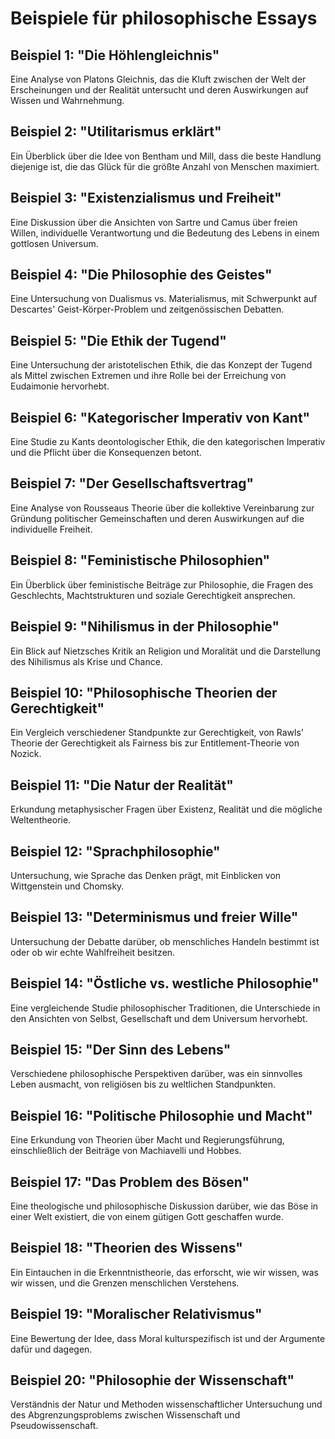 # Beispiele für philosophische Essays


<div style={{ width: "100%", padding: 20, height: "70vh" }}>
  <Chat
    welcome={"Hallo, welche Art von Beispielen möchtest du diskutieren oder erhalten?"}
    teacherName={"Alex"}
    systemPrompt={"Bitte helfen Sie diesem Benutzer, die gewünschten Essaybeispiele zu finden!"}
  />
</div>

## Beispiel 1: "Die Höhlengleichnis"

Eine Analyse von Platons Gleichnis, das die Kluft zwischen der Welt der Erscheinungen und der Realität untersucht und deren Auswirkungen auf Wissen und Wahrnehmung.

## Beispiel 2: "Utilitarismus erklärt"

Ein Überblick über die Idee von Bentham und Mill, dass die beste Handlung diejenige ist, die das Glück für die größte Anzahl von Menschen maximiert.

## Beispiel 3: "Existenzialismus und Freiheit"

Eine Diskussion über die Ansichten von Sartre und Camus über freien Willen, individuelle Verantwortung und die Bedeutung des Lebens in einem gottlosen Universum.

## Beispiel 4: "Die Philosophie des Geistes"

Eine Untersuchung von Dualismus vs. Materialismus, mit Schwerpunkt auf Descartes' Geist-Körper-Problem und zeitgenössischen Debatten.

## Beispiel 5: "Die Ethik der Tugend"

Eine Untersuchung der aristotelischen Ethik, die das Konzept der Tugend als Mittel zwischen Extremen und ihre Rolle bei der Erreichung von Eudaimonie hervorhebt.

## Beispiel 6: "Kategorischer Imperativ von Kant"

Eine Studie zu Kants deontologischer Ethik, die den kategorischen Imperativ und die Pflicht über die Konsequenzen betont.

## Beispiel 7: "Der Gesellschaftsvertrag"

Eine Analyse von Rousseaus Theorie über die kollektive Vereinbarung zur Gründung politischer Gemeinschaften und deren Auswirkungen auf die individuelle Freiheit.

## Beispiel 8: "Feministische Philosophien"

Ein Überblick über feministische Beiträge zur Philosophie, die Fragen des Geschlechts, Machtstrukturen und soziale Gerechtigkeit ansprechen.

## Beispiel 9: "Nihilismus in der Philosophie"

Ein Blick auf Nietzsches Kritik an Religion und Moralität und die Darstellung des Nihilismus als Krise und Chance.

## Beispiel 10: "Philosophische Theorien der Gerechtigkeit"

Ein Vergleich verschiedener Standpunkte zur Gerechtigkeit, von Rawls' Theorie der Gerechtigkeit als Fairness bis zur Entitlement-Theorie von Nozick.

## Beispiel 11: "Die Natur der Realität"

Erkundung metaphysischer Fragen über Existenz, Realität und die mögliche Weltentheorie.

## Beispiel 12: "Sprachphilosophie"

Untersuchung, wie Sprache das Denken prägt, mit Einblicken von Wittgenstein und Chomsky.

## Beispiel 13: "Determinismus und freier Wille"

Untersuchung der Debatte darüber, ob menschliches Handeln bestimmt ist oder ob wir echte Wahlfreiheit besitzen.

## Beispiel 14: "Östliche vs. westliche Philosophie"

Eine vergleichende Studie philosophischer Traditionen, die Unterschiede in den Ansichten von Selbst, Gesellschaft und dem Universum hervorhebt.

## Beispiel 15: "Der Sinn des Lebens"

Verschiedene philosophische Perspektiven darüber, was ein sinnvolles Leben ausmacht, von religiösen bis zu weltlichen Standpunkten.

## Beispiel 16: "Politische Philosophie und Macht"

Eine Erkundung von Theorien über Macht und Regierungsführung, einschließlich der Beiträge von Machiavelli und Hobbes.

## Beispiel 17: "Das Problem des Bösen"

Eine theologische und philosophische Diskussion darüber, wie das Böse in einer Welt existiert, die von einem gütigen Gott geschaffen wurde.

## Beispiel 18: "Theorien des Wissens"

Ein Eintauchen in die Erkenntnistheorie, das erforscht, wie wir wissen, was wir wissen, und die Grenzen menschlichen Verstehens.

## Beispiel 19: "Moralischer Relativismus"

Eine Bewertung der Idee, dass Moral kulturspezifisch ist und der Argumente dafür und dagegen.

## Beispiel 20: "Philosophie der Wissenschaft"

Verständnis der Natur und Methoden wissenschaftlicher Untersuchung und des Abgrenzungsproblems zwischen Wissenschaft und Pseudowissenschaft.

